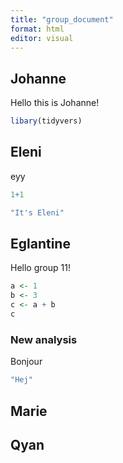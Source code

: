 ```yaml
---
title: "group_document"
format: html
editor: visual
---
```


## Johanne

Hello this is Johanne!

```r
libary(tidyvers)
```

## Eleni

eyy

```r
1+1
```

```r
"It's Eleni"
```

## Eglantine

Hello group 11!

```r
a <- 1
b <- 3
c <- a + b
c
```

### New analysis

Bonjour

```r
"Hej"
```

## Marie

## Qyan
